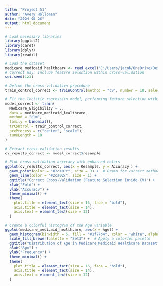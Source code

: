 ---
title: "Project 51"
author: "Avery Holloman"
date: "2024-08-26"
output: html_document
---

```{r}
# Load necessary libraries
library(ggplot2)
library(caret)
library(dplyr)
library(readxl)

# Load the dataset
medicare_medicaid_healthcare <- read_excel("C:/Users/jacob/OneDrive/Desktop/R Studio Projects 2024/Datasets/medicare_medicaid_healthcare.xlsx")
# Correct Way: Include feature selection within cross-validation
set.seed(123)

# Define the cross-validation procedure
train_control_correct <- trainControl(method = "cv", number = 10, selectionFunction = "best")

# Fit the logistic regression model, performing feature selection within each fold
model_correct <- train(
  Medicare_Eligibility ~ .,
  data = medicare_medicaid_healthcare,
  method = "glm",
  family = binomial(),
  trControl = train_control_correct,
  preProcess = c("center", "scale"),
  tuneLength = 10
)

# Extract cross-validation results
cv_results_correct <- model_correct$resample

# Plot cross-validation accuracy with enhanced colors
ggplot(cv_results_correct, aes(x = Resample, y = Accuracy)) +
  geom_point(color = "#2ca02c", size = 3) +  # Green for correct method
  geom_line(color = "#2ca02c", size = 1) +
  ggtitle("Correct Cross-Validation (Feature Selection Inside CV)") +
  xlab("Fold") +
  ylab("Accuracy") +
  theme_minimal() +
  theme(
    plot.title = element_text(size = 16, face = "bold"),
    axis.title = element_text(size = 14),
    axis.text = element_text(size = 12)
  )
```


```{r}
# Create a colorful histogram of the Age variable
ggplot(medicare_medicaid_healthcare, aes(x = Age)) +
  geom_histogram(binwidth = 5, fill = "#1f77b4", color = "white", alpha = 0.7) +  # Blue bars with white borders
  scale_fill_brewer(palette = "Set3") +  # Apply a colorful palette
  ggtitle("Distribution of Age in Medicare Medicaid Healthcare Dataset") +
  xlab("Age") +
  ylab("Frequency") +
  theme_minimal() +
  theme(
    plot.title = element_text(size = 16, face = "bold"),
    axis.title = element_text(size = 14),
    axis.text = element_text(size = 12)
  )
```
